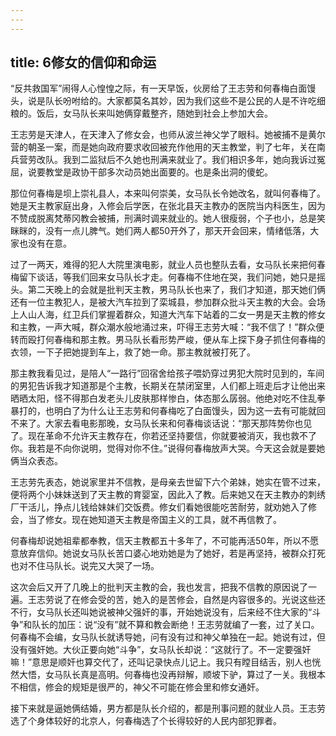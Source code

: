 ```yaml
---
---
---
```

title: 6修女的信仰和命运
---




“反共救国军”闹得人心惶惶之际，有一天早饭，伙房给了王志劳和何春梅白面馒头，说是队长吩咐给的。大家都莫名其妙，因为我们这些不是公民的人是不许吃细粮的。饭后，女马队长来叫她俩穿戴整齐，随她到社会上参加大会。

王志劳是天津人，在天津入了修女会，也师从波兰神父学了眼科。她被捕不是黄尔营的朝圣一案，而是她向政府要求收回被充作他用的天主教堂，判了七年，关在南兵营劳改队。我到二监狱后不久她也刑满来就业了。我们相识多年，她向我诉过冤屈，说要教堂是政协干部多次动员她出面要的。也是条出洞的傻蛇。

那位何春梅是坝上崇礼县人，本来叫何崇美，女马队长令她改名，就叫何春梅了。她是天主教家庭出身，入修会后学医，在张北县天主教办的医院当内科医生，因为不赞成脱离梵蒂冈教会被捕，刑满时调来就业的。她人很瘦弱，个子也小，总是笑眯眯的，没有一点儿脾气。她们两人都50开外了，那天开会回来，情绪低落，大家也没有在意。

过了一两天，难得的犯人大院里演电影，就业人员也整队去看，女马队长来把何春梅留下谈话，等我们回来女马队长才走。何春梅不住地在哭，我们问她，她只是摇头。第二天晚上的会就是批判天主教，男马队长也来了，我们才知道，那天她们俩还有一位主教犯人，是被大汽车拉到了栾城县，参加群众批斗天主教的大会。会场上人山人海，红卫兵们掌握着群众，知道大汽车下站着的二女一男是天主教的修女和主教，一声大喊，群众潮水般地涌过来，吓得王志劳大喊：“我不信了！”群众便转而殴打何春梅和那主教。男马队长看形势严峻，便从车上探下身子抓住何春梅的衣领，一下子把她提到车上，救了她一命。那主教就被打死了。

那主教我看见过，是陪人“一路行”回宿舍给孩子喂奶穿过男犯大院时见到的，车间的男犯告诉我才知道那是个主教，长期关在禁闭室里，人们都上班走后才让他出来晒晒太阳，怪不得那白发老头儿皮肤那样惨白，体态那么孱弱。他绝对吃不住乱拳暴打的，也明白了为什么让王志劳和何春梅吃了白面馒头，因为这一去有可能就回不来了。大家去看电影那晚，女马队长来和何春梅谈话说：“那天那阵势你也见了。现在革命不允许天主教存在，你若还坚持要信，你就要被消灭，我也救不了你。我若是不向你说明，觉得对你不住。”说得何春梅放声大哭。今天这会就是要她俩当众表态。

王志劳先表态，她说家里并不信教，是母亲去世留下六个弟妹，她实在管不过来，便将两个小妹妹送到了天主教的育婴室，因此入了教。后来她又在天主教办的刺绣厂干活儿，挣点儿钱给妹妹们交饭费。修女们看她很能吃苦耐劳，就劝她入了修会，当了修女。现在她知道天主教是帝国主义的工具，就不再信教了。

何春梅却说她祖辈都奉教，信天主教都五十多年了，不可能再活50年，所以不愿意放弃信仰。她说女马队长苦口婆心地劝她是为了她好，若是再坚持，被群众打死也对不住马队长。说完又大哭了一场。

这次会后又开了几晚上的批判天主教的会，我也发言，把我不信教的原因说了一遍。王志劳说了在修会受的苦，她入的是苦修会，自然是内容很多的。光说这些还不行，女马队长还叫她说被神父强奸的事，开始她说没有，后来经不住大家的“斗争”和队长的加压：说“没有”就不算和教会断绝！王志劳就编了一套，过了关口。何春梅不会编，女马队长就诱导她，问有没有过和神父单独在一起。她说有过，但没有强奸她。大伙正要向她“斗争”，女马队长却说：“这就行了。不一定要强奸嘛！”意思是顺奸也算交代了，还叫记录快点儿记上。我只有瞠目结舌，别人也恍然大悟，女马队长真是高明。何春梅也没再辩解，顺坡下驴，算过了一关。我根本不相信，修会的规矩是很严的，神父不可能在修会里和修女通奸。

接下来就是逼她俩结婚，男方都是队长介绍的，都是刑事问题的就业人员。王志劳选了个身体较好的北京人，何春梅选了个长得较好的人民内部犯罪者。